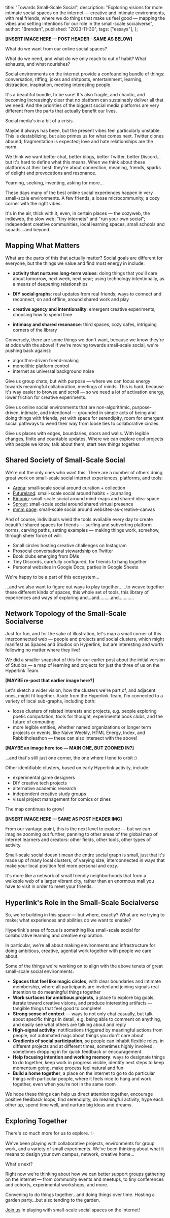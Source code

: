   title: "Towards Small-Scale Social",
  description:
    "Exploring visions for more intimate social spaces on the internet — creative and intimate environments, with real friends, where we do things that make us feel good — mapping the vibes and setting intentions for our role in the small-scale socialverse",
  author: "Brendan",
  published: "2023-11-30",
  tags: ["essays"],
};

**[INSERT IMAGE HERE — POST HEADER - SAME AS BELOW]**

<Quote>What do we want from our online social spaces?</Quote>

What do we need, and what do we only reach to out of habit? What exhausts, and what nourishes?

Social environments on the internet provide a confounding bundle of things: conversation, riffing, jokes and shitposts, entertainment, learning, distraction, inspiration, meeting interesting people.

It's a beautiful bundle, to be sure! It's also fragile, and chaotic, and becoming increasingly clear that no platform can sustainably deliver all that we need. And the priorities of the biggest social media platforms are very different from the parts that actually benefit our lives.

<Quote>Social media's in a bit of a crisis.</Quote>

Maybe it always has been, but the present vibes feel particularly unstable. This is destabilizing, but also primes us for what comes next. Twitter clones abound; fragmentation is expected; love and hate relationships are the norm.

We think we want better chat, better blogs, better Twitter, better Discord…but it's hard to define what this means. When we think about these platforms at their best: they're about connection, meaning, friends, sparks of delight and provocations and resonance.

<Quote>Yearning, seeking, inventing, asking for more…</Quote>

These days many of the best online social experiences happen in very small-scale environments. A few friends, a loose microcommunity, a cozy corner with the right vibes.

It's in the air, thick with it, even, in certain places — the cozyweb, the indieweb, the slow web; "tiny internets" and "run your own social"; independent creative communities, local learning spaces, small schools and squads…and beyond.

## Mapping What Matters

What are the parts of this that actually matter? Social goals are different for everyone, but the things we value and find most energy in include:

- **activity that nurtures long-term values**: doing things that you'll care about tomorrow, next week, next year; using technology intentionally, as a means of deepening relationships

- **DIY social graphs**: real updates from real friends; ways to connect and reconnect, on and offline, around shared work and play

- **creative agency and intentionality**: emergent creative experiments; choosing how to spend time

- **intimacy and shared resonance**: third spaces, cozy cafes, intriguing corners of the library

Conversely, there are some things we don't want, because we know they're at odds with the above! If we're moving towards small-scale social, we're pushing back against:

- algorithm-driven friend-making
- monolithic platform control
- internet as universal background noise

Give us group chats, but with purpose — where we can focus energy towards meaningful collaboration, meetings of minds. This is hard, because it's way easier to browse and scroll — so we need a lot of activation energy, lower friction for creative experiments.

Give us online social environments that are non-algorithmic, purpose-driven, intimate, and intentional — grounded in simple acts of being and doing things with friends, yet with space for serendipity, room for emergent social pathways to wend their way from loose ties to collaborative circles.

Give us places with edges, boundaries, doors and walls. With legible changes, finite and countable updates. Where we can explore cool projects with people we know, talk about them, start new things together.

## Shared Society of Small-Scale Social

We're not the only ones who want this. There are a number of others doing great work on small-scale social internet experiences, platforms, and tools:

- [Arena](https://www.are.na/): small-scale social around curation + collection
- [Futureland](https://futureland.tv/): small-scale social around habits + journaling
- [Kinopio](https://kinopio.club/): small-scale social around mind-maps and shared idea-space
- [Sprout](https://sprout.place/): small-scale social around shared virtual presence
- [mmm.page](https://mmm.page/): small-scale social around websites-as-creative-canvas

And of course, individuals wield the tools available every day to create beautiful shared spaces for friends — surfing and subverting platform norms, carving paths, setting examples — making things work, somehow, through sheer force of will:

- Small circles hosting creative challenges on Instagram
- Prosocial conversational stewardship on Twitter
- Book clubs emerging from DMs
- Tiny Discords, carefully configured, for friends to hang together
- Personal websites in Google Docs; parties in Google Sheets

We're happy to be a part of this ecosystem…

…and we also want to figure out ways to play together……to weave together these different kinds of spaces, this whole set of tools, this library of experiences and ways of exploring and…and………and…………

## Network Topology of the Small-Scale Socialverse

Just for fun, and for the sake of illustration, let's map a small corner of this interconnected web — people and projects and social clusters, which might manifest as Spaces and Studios on Hyperlink, but are interesting and worth following no matter where they live!

We did a smaller snapshot of this for our earlier post about the initial version of Studios — a map of learning and projects for just the three of us on the Hyperlink Team.

**[MAYBE re-post that earlier image here?]**

Let's sketch a wider vision, how the clusters we're part of, and adjacent ones, might fit together. Aside from the Hyperlink Team, I'm connected to a variety of local sub-graphs, including both:

- loose clusters of related interests and projects, e.g. people exploring poetic computation, tools for thought, experimental book clubs, and the future of computing
- more legible entities, whether named organizations or longer term projects or events, like Naive Weekly, HTML Energy, Index, and Rabbitholeathon — these can also intersect with the above!

**[MAYBE an image here too — MAIN ONE, BUT ZOOMED IN?]**

…and that's still just one corner, the one where I tend to orbit :)

Other identifiable clusters, based on early Hyperlink activity, include:

- experimental game designers
- DIY creative tech projects
- alternative academic research
- independent creative study groups
- visual project management for comics or zines

The map continues to grow!

**[INSERT IMAGE HERE — SAME AS POST HEADER IMG]**

From our vantage point, this is the next level to explore — but we can imagine zooming out further, panning to other areas of the global map of internet learners and creators: other fields, other tools, other types of activity.

Small-scale social doesn't mean the entire social graph is small, just that it's made up of many local clusters, of varying size, interconnected in ways that make your local position feel more personal and cozy.

It's more like a network of small friendly neighborhoods that form a walkable web of a larger vibrant city, rather than an enormous mall you have to visit in order to meet your friends.

## Hyperlink's Role in the Small-Scale Socialverse

So, we're building in this space — but where, exactly? What are we trying to make; what experiences and abilities do we want to enable?

Hyperlink's area of focus is something like small-scale social for collaborative learning and creative exploration.

In particular, we're all about making environments and infrastructure for doing ambitious, creative, agential work together with people we care about.

Some of the things we're working on to align with the above tenets of great small-scale social environments:

- **Spaces that feel like magic circles**, with clear boundaries and intimate membership, where all participants are invited and joining signals real intention to do meaningful things together
- **Work surfaces for ambitious projects**, a place to explore big goals, iterate toward creative visions, and produce interesting artifacts — tangible things that feel good to complete!
- **Strong sense of context** — ways to not only chat casually, but talk about specific things in detail, e.g. being able to comment on anything, and easily see what others are talking about and reply
- **High-signal activity**: notifications triggered by meaningful actions from people, not automated nags about things you don't care about
- **Gradients of social participation**, so people can inhabit flexible roles, in different projects and at different times, sometimes highly involved, sometimes dropping in for quick feedback or encouragement
- **Help focusing intention and working memory**: ways to designate things to do together, keep work in progress visible, identify next steps to keep momentum going, make process feel natural and fun
- **Build a home together**, a place on the internet to go to do particular things with particular people, where it feels nice to hang and work together, even when you're not in the same room

We hope these things can help us direct attention together, encourage positive feedback loops, find serendipity, do meaningful activity, hype each other up, spend time well, and nurture big ideas and dreams.

## Exploring Together

There's so much more for us to explore. ✨

We've been playing with collaborative projects, environments for group work, and a variety of small experiments. We've been thinking about what it means to design your own campus, network, creative home…

What's next?

Right now we're thinking about how we can better support groups gathering on the internet — from community events and meetups, to tiny conferences and cohorts, experimental workshops, and more.

Convening to do things together…and doing things over time. Hosting a garden party…but also tending to the garden.

[Join us](https://hyperlink.academy/) in playing with small-scale social spaces on the internet!
